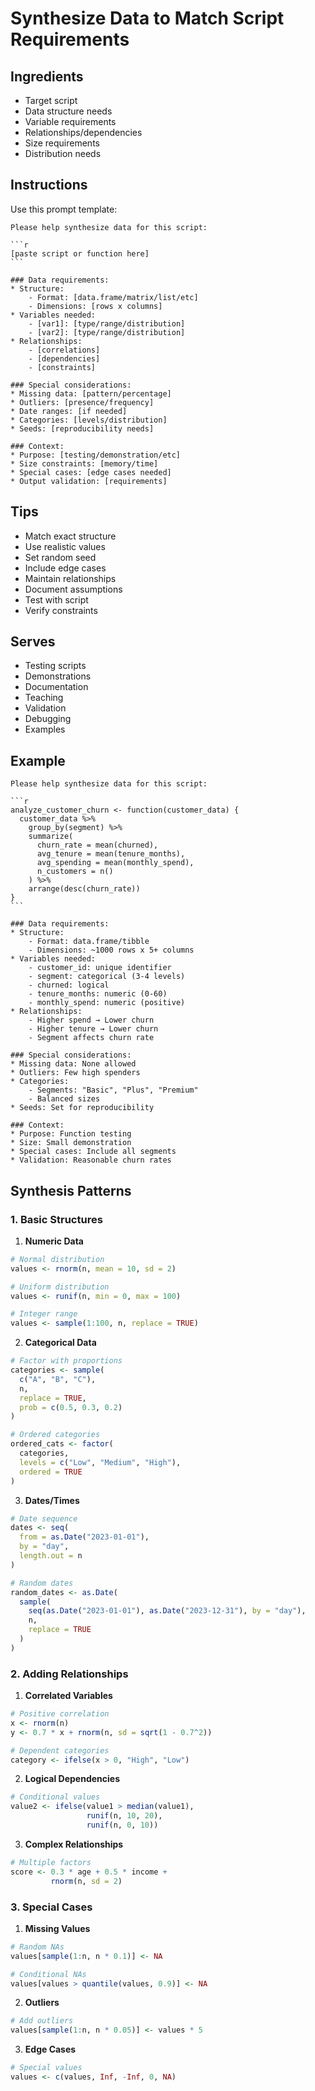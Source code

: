 
# Synthesize Data to Match Script Requirements {#synthesize-data}

## Ingredients

* Target script
* Data structure needs
* Variable requirements
* Relationships/dependencies
* Size requirements
* Distribution needs

## Instructions

Use this prompt template:

````
Please help synthesize data for this script:

```r
[paste script or function here]
```

### Data requirements:
* Structure:
    - Format: [data.frame/matrix/list/etc]
    - Dimensions: [rows x columns]
* Variables needed:
    - [var1]: [type/range/distribution]
    - [var2]: [type/range/distribution]
* Relationships:
    - [correlations]
    - [dependencies]
    - [constraints]

### Special considerations:
* Missing data: [pattern/percentage]
* Outliers: [presence/frequency]
* Date ranges: [if needed]
* Categories: [levels/distribution]
* Seeds: [reproducibility needs]

### Context:
* Purpose: [testing/demonstration/etc]
* Size constraints: [memory/time]
* Special cases: [edge cases needed]
* Output validation: [requirements]
````

## Tips

* Match exact structure
* Use realistic values
* Set random seed
* Include edge cases
* Maintain relationships
* Document assumptions
* Test with script
* Verify constraints

## Serves

* Testing scripts
* Demonstrations
* Documentation
* Teaching
* Validation
* Debugging
* Examples

## Example

````
Please help synthesize data for this script:

```r
analyze_customer_churn <- function(customer_data) {
  customer_data %>%
    group_by(segment) %>%
    summarize(
      churn_rate = mean(churned),
      avg_tenure = mean(tenure_months),
      avg_spending = mean(monthly_spend),
      n_customers = n()
    ) %>%
    arrange(desc(churn_rate))
}
```

### Data requirements:
* Structure:
    - Format: data.frame/tibble
    - Dimensions: ~1000 rows x 5+ columns
* Variables needed:
    - customer_id: unique identifier
    - segment: categorical (3-4 levels)
    - churned: logical
    - tenure_months: numeric (0-60)
    - monthly_spend: numeric (positive)
* Relationships:
    - Higher spend → Lower churn
    - Higher tenure → Lower churn
    - Segment affects churn rate

### Special considerations:
* Missing data: None allowed
* Outliers: Few high spenders
* Categories: 
    - Segments: "Basic", "Plus", "Premium"
    - Balanced sizes
* Seeds: Set for reproducibility

### Context:
* Purpose: Function testing
* Size: Small demonstration
* Special cases: Include all segments
* Validation: Reasonable churn rates
````

## Synthesis Patterns

### 1. Basic Structures

1. **Numeric Data**
```r
# Normal distribution
values <- rnorm(n, mean = 10, sd = 2)

# Uniform distribution
values <- runif(n, min = 0, max = 100)

# Integer range
values <- sample(1:100, n, replace = TRUE)
```

2. **Categorical Data**
```r
# Factor with proportions
categories <- sample(
  c("A", "B", "C"),
  n,
  replace = TRUE,
  prob = c(0.5, 0.3, 0.2)
)

# Ordered categories
ordered_cats <- factor(
  categories,
  levels = c("Low", "Medium", "High"),
  ordered = TRUE
)
```

3. **Dates/Times**
```r
# Date sequence
dates <- seq(
  from = as.Date("2023-01-01"),
  by = "day",
  length.out = n
)

# Random dates
random_dates <- as.Date(
  sample(
    seq(as.Date("2023-01-01"), as.Date("2023-12-31"), by = "day"),
    n,
    replace = TRUE
  )
)
```

### 2. Adding Relationships

1. **Correlated Variables**
```r
# Positive correlation
x <- rnorm(n)
y <- 0.7 * x + rnorm(n, sd = sqrt(1 - 0.7^2))

# Dependent categories
category <- ifelse(x > 0, "High", "Low")
```

2. **Logical Dependencies**
```r
# Conditional values
value2 <- ifelse(value1 > median(value1),
                 runif(n, 10, 20),
                 runif(n, 0, 10))
```

3. **Complex Relationships**
```r
# Multiple factors
score <- 0.3 * age + 0.5 * income +
         rnorm(n, sd = 2)
```

### 3. Special Cases

1. **Missing Values**
```r
# Random NAs
values[sample(1:n, n * 0.1)] <- NA

# Conditional NAs
values[values > quantile(values, 0.9)] <- NA
```

2. **Outliers**
```r
# Add outliers
values[sample(1:n, n * 0.05)] <- values * 5
```

3. **Edge Cases**
```r
# Special values
values <- c(values, Inf, -Inf, 0, NA)
```

